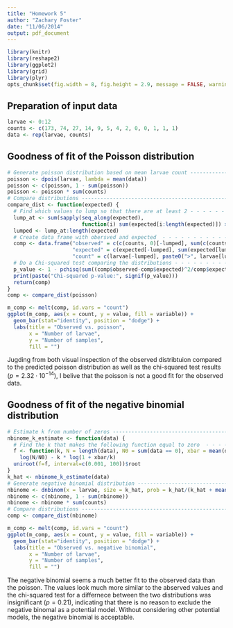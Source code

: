 ```yaml
---
title: "Homework 5"
author: "Zachary Foster"
date: "11/06/2014"
output: pdf_document
---
```


```r
library(knitr)
library(reshape2)
library(ggplot2)
library(grid)
library(plyr)
opts_chunk$set(fig.width = 8, fig.height = 2.9, message = FALSE, warning = FALSE)
```


Preparation of input data
-------------------------

```r
larvae <- 0:12
counts <- c(173, 74, 27, 14, 9, 5, 4, 2, 0, 0, 1, 1, 1)
data <- rep(larvae, counts)
```

Goodness of fit of the Poisson distribution
-------------------------------------------

```r
# Generate poisson distribution based on mean larvae count ------------------------------
poisson <- dpois(larvae, lambda = mean(data))
poisson <- c(poisson, 1 - sum(poisson))
poisson <- poisson * sum(counts)
# Compare distributions -----------------------------------------------------------------
compare_dist <- function(expected) {
  # Find which values to lump so that there are at least 2 - - - - - - - - - - -  - - - -
  lump_at <- sum(sapply(seq_along(expected),
                        function(i) sum(expected[i:length(expected)]) > 2)) - 1
  lumped <- lump_at:length(expected)
  # Create data frame with obersved and expected  - - - - - - - - - - - - - - - - - - - -
  comp <- data.frame("observed" = c(c(counts, 0)[-lumped], sum(c(counts, 0)[lumped])),
                     "expected" = c(expected[-lumped], sum(expected[lumped])), 
                     "count" = c(larvae[-lumped], paste0(">", larvae[lump_at - 1])))
  # Do a Chi-squared test comparing the distributions - - - - - - - - - - - - - - - - - -
  p_value <- 1 - pchisq(sum((comp$observed-comp$expected)^2/comp$expected), 2)
  print(paste("Chi-squared p-value:", signif(p_value)))
  return(comp)  
}
comp <- compare_dist(poisson)
```


```r
m_comp <- melt(comp, id.vars = "count")
ggplot(m_comp, aes(x = count, y = value, fill = variable)) +
  geom_bar(stat="identity", position = "dodge") + 
  labs(title = "Observed vs. poisson", 
       x = "Number of larvae", 
       y = "Number of samples", 
       fill = "")
```

Jugding from both visual inspection of the observed distribtuion compared to the predicted poisson distribution as well as the chi-squared test results ($p=2.32\cdot10^{-14}$), I belive that the poisson is not a good fit for the observed data.

Goodness of fit of the negative binomial distribution
-----------------------------------------------------

```r
# Estimate k from number of zeros -------------------------------------------------------
nbinome_k_estimate <- function(data) {
  # Find the k that makes the following function equal to zero  - - - - - - - - - - - - -
  f <- function(k, N = length(data), N0 = sum(data == 0), xbar = mean(data))
    log(N/N0) - k * log(1 + xbar/k)  
  uniroot(f=f, interval=c(0.001, 100))$root 
}
k_hat <- nbinome_k_estimate(data)
# Generate negative binomial distribution -----------------------------------------------
nbinome <- dnbinom(x = larvae, size = k_hat, prob = k_hat/(k_hat + mean(data)))
nbinome <- c(nbinome, 1 - sum(nbinome))
nbinome <- nbinome * sum(counts)
# Compare distributions -----------------------------------------------------------------
comp <- compare_dist(nbinome)
```

```r
m_comp <- melt(comp, id.vars = "count")
ggplot(m_comp, aes(x = count, y = value, fill = variable)) +
  geom_bar(stat="identity", position = "dodge") + 
  labs(title = "Observed vs. negative binomial", 
       x = "Number of larvae", 
       y = "Number of samples", 
       fill = "")
```

The negative binomial seems a much better fit to the observed data than the poisson.
The values look much more similar to the abserved values and the chi-squared test for a differnece between the two distributions was insignificant ($p=0.21$), indicating that there is no reason to exclude the negative binomal as a potential model. 
Without considering other potential models, the negative binomial is acceptable. 